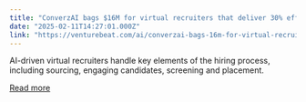 ```yaml
---
title: "ConverzAI bags $16M for virtual recruiters that deliver 30% efficiency boost for enterprises"
date: "2025-02-11T14:27:01.000Z"
link: "https://venturebeat.com/ai/converzai-bags-16m-for-virtual-recruiters-that-deliver-30-efficiency-boost-for-enterprises/"
---
```


AI-driven virtual recruiters handle key elements of the hiring process, including sourcing, engaging candidates, screening and placement.

[Read more](https://venturebeat.com/ai/converzai-bags-16m-for-virtual-recruiters-that-deliver-30-efficiency-boost-for-enterprises/)

